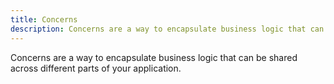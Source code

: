 ```yaml
---
title: Concerns
description: Concerns are a way to encapsulate business logic that can be shared across different parts of your application.
---
```


Concerns are a way to encapsulate business logic that can be shared across different parts of your application.
